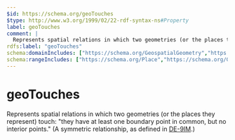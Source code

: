 ```yaml
---
$id: https://schema.org/geoTouches
$type: http://www.w3.org/1999/02/22-rdf-syntax-ns#Property
label: geoTouches
comment: |
  Represents spatial relations in which two geometries (or the places they represent) touch: "they have at least one boundary point in common, but no interior points." (A symmetric relationship, as defined in [DE-9IM](https://en.wikipedia.org/wiki/DE-9IM).)
rdfs:label: "geoTouches"
schema:domainIncludes: ["https://schema.org/GeospatialGeometry","https://schema.org/Place"]
schema:rangeIncludes: ["https://schema.org/Place","https://schema.org/GeospatialGeometry"]
---
```


# geoTouches

Represents spatial relations in which two geometries (or the places they represent) touch: "they have at least one boundary point in common, but no interior points." (A symmetric relationship, as defined in [DE-9IM](https://en.wikipedia.org/wiki/DE-9IM).)


